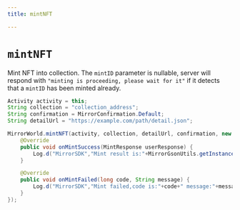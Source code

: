 ```yaml
---
title: mintNFT

---
```


# `mintNFT`
Mint NFT into collection. The `mintID` parameter is nullable, server will respond with `"minting is proceeding, please wait for it"` if it detects that a `mintID` has been minted already.

```java
Activity activity = this;
String collection = "collection_address";
String confirmation = MirrorConfirmation.Default;
String detailUrl = "https://example.com/path/detail.json";

MirrorWorld.mintNFT(activity, collection, detailUrl, confirmation, new MintNFTListener() {
    @Override
    public void onMintSuccess(MintResponse userResponse) {
        Log.d("MirrorSDK","Mint result is:"+MirrorGsonUtils.getInstance().toJson(userResponse));
    }

    @Override
    public void onMintFailed(long code, String message) {
        Log.d("MirrorSDK","Mint failed,code is:"+code+" message:"+message);
    }
});
```
